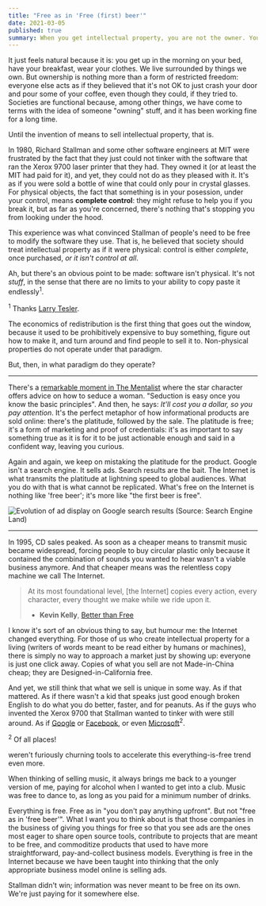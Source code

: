 ```yaml
---
title: "Free as in 'Free (first) beer'"
date: 2021-03-05
published: true
summary: When you get intellectual property, you are not the owner. You are the thing owned.
---
```


It just feels natural because it is: you get up in the morning on your bed, have your breakfast, wear your clothes. We live surrounded by things we own.
But ownership is nothing more than a form of restricted freedom: everyone else acts as if they believed that it's not OK to just crash your door and pour some of your coffee,
even though they could, if they tried to. Societies are functional because, among other things, we have come to terms with the idea of someone "owning" stuff, and it has been working fine for a long time.

Until the invention of means to sell intellectual property, that is.

In 1980, Richard Stallman and some other software engineers at MIT were frustrated by the fact that they just could
not tinker with the software that ran the Xerox 9700 laser printer that they had. They owned it (or at least the MIT had paid for it), and yet, they could not do
as they pleased with it. It's as if you were sold a bottle of wine that could only pour in crystal glasses. For physical objects, the fact
that something is in your posession, under your control, means **complete control**: they might refuse to help you if you break it, but as far as you're concerned,
there's nothing that's stopping you from looking under the hood.

This experience was what convinced Stallman of people's need to be free to modify the software they use. That is, he believed that society should treat intellectual
property as if it were physical: control is either _complete_, once purchased, _or it isn't control at all_.

Ah, but there's an obvious point to be made: software isn't physical. It's not _stuff_, in the sense that there are no limits to your ability to copy paste it endlessly<sup>1</sup>. <p class="sidenote"><sup>1</sup> Thanks <a href="https://en.wikipedia.org/wiki/Larry_Tesler">Larry Tesler</a>.</p>
The economics of redistribution is the first thing that goes out the window, because it used to be prohibitively expensive to buy something, figure out how to make it, and turn around and find people to sell it to.
Non-physical properties do not operate under that paradigm.

But, then, in what paradigm do they operate?

---

There's a [remarkable moment in The Mentalist](https://www.youtube.com/watch?v=uIQmbjUngf0&t=1m20s) where the star character offers advice on how to seduce a woman.
"Seduction is easy once you know the basic principles". And then, he says: _It'll cost you a dollar, so you pay attention_. It's the perfect metaphor of how
informational products are sold online: there's the platitude, followed by the sale. The platitude is free; it's a form of marketing and proof of credentials: it's as important
to say something true as it is for it to be just actionable enough and said in a confident way, leaving you curious.

Again and again, we keep on mistaking the platitude for the product. Google isn't a search engine. It sells ads. Search results are the bait.
The Internet is what transmits the platitude at lightning speed to global audiences. What you do with that is what cannot be replicated. What's free
on the Internet is nothing like 'free beer'; it's more like "the first beer is free".

![Evolution of ad display on Google search results (Source: Search Engine Land)](./google-ad-history.png)

---

In 1995, CD sales peaked. As soon as a cheaper means to transmit music became widespread, forcing people to buy circular plastic only because it contained the combination
of sounds you wanted to hear wasn't a viable business anymore. And that cheaper means was the relentless copy machine we call The Internet.

> At its most foundational level, [the Internet] copies every action, every character, every thought we make while we ride upon it.
>
> - **Kevin Kelly**, [Better than Free](https://kk.org/thetechnium/better-than-fre/)

I know it's sort of an obvious thing to say, but humour me: the Internet changed everything. For those of us who create intellectual property for a living (writers of words meant to be read either by humans or machines),
there is simply no way to approach a market just by showing up: everyone is just one click away. Copies of what you sell are not Made-in-China cheap; they are Designed-in-California free.

And yet, we still think that what we sell is unique in some way. As if that mattered. As if there wasn't a kid that speaks just good enough broken English to do what you do
better, faster, and for peanuts. As if the guys who invented the Xerox 9700 that Stallman wanted to tinker with were still around. As if [Google](https://opensource.google/)
or [Facebook](https://opensource.facebook.com/projects), or even [Microsoft](https://www.techrepublic.com/article/why-microsoft-and-google-are-now-leading-the-open-source-revolution/)<sup>2</sup>. <p class="sidenote"><sup>2</sup> Of all places!</p>
weren't furiously churning tools to accelerate this everything-is-free trend even more.

When thinking of selling music, it always brings me back to a younger version of me, paying for alcohol when I wanted to get into a club.
Music was free to dance to, as long as you paid for a minimum number of drinks.

Everything is free. Free as in "you don't pay anything upfront". But not "free as in 'free beer'". What I want you to think about is that those companies in the business of giving you things for free
so that you see ads are the ones most eager to share open source tools, contribute to projects that are meant to be free, and commoditize products that used to have more straightforward, pay-and-collect business models.
Everything is free in the Internet because we have been taught into thinking that the only appropriate business model online is selling ads.

Stallman didn't win; information was never meant to be free on its own. We're just paying for it somewhere else.

